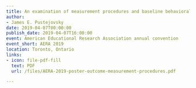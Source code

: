 ```yaml
---
title: An examination of measurement procedures and baseline behavioral outcomes in single-case research
author:
- James E. Pustejovsky
date: 2019-04-07T00:00:00
publish_date: 2019-04-07T16:00:00
event: American Educational Research Association annual convention
event_short: AERA 2019
location: Toronto, Ontario
links:
- icon: file-pdf-fill
  text: PDF
  url: /files/AERA-2019-poster-outcome-measurement-procedures.pdf

---
```




